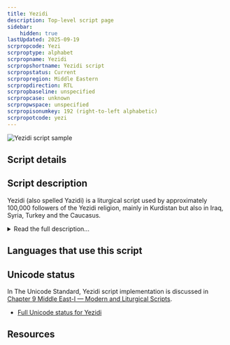 ```yaml
---
title: Yezidi
description: Top-level script page
sidebar:
    hidden: true
lastUpdated: 2025-09-19
scrpropcode: Yezi
scrproptype: alphabet
scrpropname: Yezidi
scrpropshortname: Yezidi script
scrpropstatus: Current
scrpropregion: Middle Eastern
scrpropdirection: RTL
scrpropbaseline: unspecified
scrpropcase: unknown
scrpropwspace: unspecified
scrpropisonumkey: 192 (right-to-left alphabetic)
scrpropotcode: yezi
---
```



![Yezidi script sample](../images/yezi-sample.png "The name of 'Khatuna Fekhra', a Yezidi female saint, in Yezidi script")

## Script details

<ScriptDetails />

## Script description

Yezidi (also spelled Yazidi) is a liturgical script used by approximately 100,000 followers of the Yezidi religion, mainly in Kurdistan but also in Iraq, Syria, Turkey and the Caucasus.

<details>
<summary>Read the full description...</summary>Religious documents can be written in Kurdish or in Arabic; the Yezidi script is used for both languages.

Yezidi is an abjad; vowels are generally not written.
</details>

## Languages that use this script

<WsList script='Yezi' wsMax='5' />

## Unicode status

In The Unicode Standard, Yezidi script implementation is discussed in [Chapter 9 Middle East-I — Modern and Liturgical Scripts](https://www.unicode.org/versions/latest/core-spec/chapter-9/#G59804).

- [Full Unicode status for Yezidi](/scrlang/unicode/yezi-unicode)



## Resources

<ScriptResources detailSummary='seemore' />

